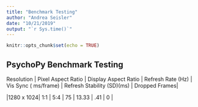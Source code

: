 ```yaml
---
title: "Benchmark Testing"
author: "Andrea Seisler"
date: "10/21/2019"
output: "`r Sys.time()`"
---
```


```r
knitr::opts_chunk$set(echo = TRUE)
```

## PsychoPy Benchmark Testing

| Resolution | Pixel Aspect Ratio | Display Aspect Ratio | Refresh Rate (Hz) | Vis Sync ( ms/frame) | Refresh Stability (SD)(ms) | Dropped Frames|
|1280 x 1024| 1:1 | 5:4 | 75 | 13.33 | .41 | 0 |



